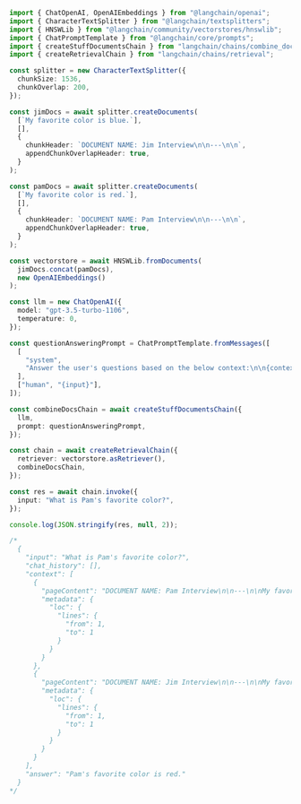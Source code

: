 ```typescript
import { ChatOpenAI, OpenAIEmbeddings } from "@langchain/openai";
import { CharacterTextSplitter } from "@langchain/textsplitters";
import { HNSWLib } from "@langchain/community/vectorstores/hnswlib";
import { ChatPromptTemplate } from "@langchain/core/prompts";
import { createStuffDocumentsChain } from "langchain/chains/combine_documents";
import { createRetrievalChain } from "langchain/chains/retrieval";

const splitter = new CharacterTextSplitter({
  chunkSize: 1536,
  chunkOverlap: 200,
});

const jimDocs = await splitter.createDocuments(
  [`My favorite color is blue.`],
  [],
  {
    chunkHeader: `DOCUMENT NAME: Jim Interview\n\n---\n\n`,
    appendChunkOverlapHeader: true,
  }
);

const pamDocs = await splitter.createDocuments(
  [`My favorite color is red.`],
  [],
  {
    chunkHeader: `DOCUMENT NAME: Pam Interview\n\n---\n\n`,
    appendChunkOverlapHeader: true,
  }
);

const vectorstore = await HNSWLib.fromDocuments(
  jimDocs.concat(pamDocs),
  new OpenAIEmbeddings()
);

const llm = new ChatOpenAI({
  model: "gpt-3.5-turbo-1106",
  temperature: 0,
});

const questionAnsweringPrompt = ChatPromptTemplate.fromMessages([
  [
    "system",
    "Answer the user's questions based on the below context:\n\n{context}",
  ],
  ["human", "{input}"],
]);

const combineDocsChain = await createStuffDocumentsChain({
  llm,
  prompt: questionAnsweringPrompt,
});

const chain = await createRetrievalChain({
  retriever: vectorstore.asRetriever(),
  combineDocsChain,
});

const res = await chain.invoke({
  input: "What is Pam's favorite color?",
});

console.log(JSON.stringify(res, null, 2));

/*
  {
    "input": "What is Pam's favorite color?",
    "chat_history": [],
    "context": [
      {
        "pageContent": "DOCUMENT NAME: Pam Interview\n\n---\n\nMy favorite color is red.",
        "metadata": {
          "loc": {
            "lines": {
              "from": 1,
              "to": 1
            }
          }
        }
      },
      {
        "pageContent": "DOCUMENT NAME: Jim Interview\n\n---\n\nMy favorite color is blue.",
        "metadata": {
          "loc": {
            "lines": {
              "from": 1,
              "to": 1
            }
          }
        }
      }
    ],
    "answer": "Pam's favorite color is red."
  }
*/
```
